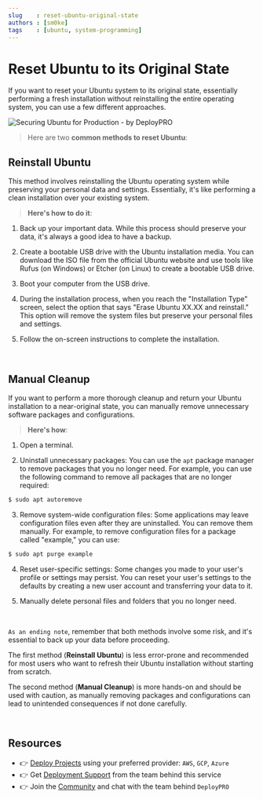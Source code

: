 ```yaml
---
slug    : reset-ubuntu-original-state
authors : [sm0ke]
tags    : [ubuntu, system-programming]
---
```


# Reset Ubuntu to its Original State

If you want to reset your Ubuntu system to its original state, essentially performing a fresh installation without reinstalling the entire operating system, you can use a few different approaches. 

![Securing Ubuntu for Production - by DeployPRO](https://github-production-user-asset-6210df.s3.amazonaws.com/51070104/267246505-b220dfef-8e3d-4c55-804c-188e19835b4f.png)

<!--truncate-->

> Here are two **common methods to reset Ubuntu**:

## **Reinstall Ubuntu**

This method involves reinstalling the Ubuntu operating system while preserving your personal data and settings. 
Essentially, it's like performing a clean installation over your existing system. 

> **Here's how to do it**:

1. Back up your important data. While this process should preserve your data, it's always a good idea to have a backup.

2. Create a bootable USB drive with the Ubuntu installation media. You can download the ISO file from the official Ubuntu website and use tools like Rufus (on Windows) or Etcher (on Linux) to create a bootable USB drive.

3. Boot your computer from the USB drive.

4. During the installation process, when you reach the "Installation Type" screen, select the option that says "Erase Ubuntu XX.XX and reinstall." This option will remove the system files but preserve your personal files and settings.

5. Follow the on-screen instructions to complete the installation.

<br />

## **Manual Cleanup**

If you want to perform a more thorough cleanup and return your Ubuntu installation to a near-original state, you can manually remove unnecessary software packages and configurations. 

> **Here's how**:

1. Open a terminal.

2. Uninstall unnecessary packages: You can use the `apt` package manager to remove packages that you no longer need. For example, you can use the following command to remove all packages that are no longer required:

```bash
$ sudo apt autoremove
```

3. Remove system-wide configuration files: Some applications may leave configuration files even after they are uninstalled. You can remove them manually. For example, to remove configuration files for a package called "example," you can use:

```bash
$ sudo apt purge example
```

4. Reset user-specific settings: Some changes you made to your user's profile or settings may persist. 
   You can reset your user's settings to the defaults by creating a new user account and transferring your data to it.

5. Manually delete personal files and folders that you no longer need.

<br />

`As an ending note`, remember that both methods involve some risk, and it's essential to back up your data before proceeding. 

The first method (**Reinstall Ubuntu**) is less error-prone and recommended for most users who want to refresh their Ubuntu installation without starting from scratch.

The second method (**Manual Cleanup**) is more hands-on and should be used with caution, as manually removing packages and configurations can lead to unintended consequences if not done carefully.

<br />

## Resources

- 👉 [Deploy Projects](https://deploypro.dev/) using your preferred provider: `AWS`, `GCP`, `Azure`
- 👉 Get [Deployment Support](https://deploypro.dev/support/) from the team behind this service
- 👉 Join the [Community](https://discord.gg/qQhjQZhnur) and chat with the team behind `DeployPRO`
